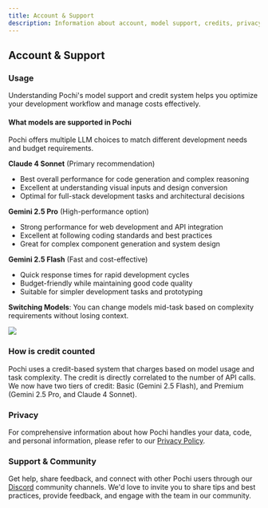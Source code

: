 ```yaml
---
title: Account & Support
description: Information about account, model support, credits, privacy, and community support for Pochi.
---
```


## **Account & Support**

### **Usage**

Understanding Pochi's model support and credit system helps you optimize your development workflow and manage costs effectively.

#### **What models are supported in Pochi**

Pochi offers multiple LLM choices to match different development needs and budget requirements.

**Claude 4 Sonnet** (Primary recommendation)
* Best overall performance for code generation and complex reasoning
* Excellent at understanding visual inputs and design conversion
* Optimal for full-stack development tasks and architectural decisions

**Gemini 2.5 Pro** (High-performance option)
* Strong performance for web development and API integration
* Excellent at following coding standards and best practices
* Great for complex component generation and system design

**Gemini 2.5 Flash** (Fast and cost-effective)
* Quick response times for rapid development cycles
* Budget-friendly while maintaining good code quality
* Suitable for simpler development tasks and prototyping

**Switching Models**: You can change models mid-task based on complexity requirements without losing context.

![](../../public/images/account-support/select-model.png)


### **How is credit counted**

Pochi uses a credit-based system that charges based on model usage and task complexity. The credit is directly correlated to the number of API calls. We now have two tiers of credit: Basic (Gemini 2.5 Flash), and Premium (Gemini 2.5 Pro, and Claude 4 Sonnet).

### **Privacy**

For comprehensive information about how Pochi handles your data, code, and personal information, please refer to our [Privacy Policy](https://app.getpochi.com/privacy-policy).

### **Support & Community**

Get help, share feedback, and connect with other Pochi users through our [Discord](http://discord.gg/tWF66yr8NQ) community channels. We'd love to invite you to share tips and best practices, provide feedback, and engage with the team in our community. 